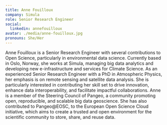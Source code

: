 ```yaml
---
title: Anne Fouilloux
company: Simula
role: Senior Research Engineer
social:
  linkedin: annefouilloux
avatar: ./media/anne-fouilloux.jpg
pronouns: She/Her
---
```

Anne Fouilloux is a Senior Research Engineer with several contributions to Open Science, particularly in environmental data science. Currently based in Oslo, Norway, she works at Simula, managing big data analytics and developing new e-infrastructure and services for Climate Science.
As an experienced Senior Research Engineer with a PhD in Atmospheric Physics, her emphasis is on remote sensing and satellite data analysis. She is particularly interested in contributing her skill set to drive innovation, enhance data interoperability, and facilitate impactful collaborations.
Anne is a member of the Steering Council of Pangeo, a community promoting open, reproducible, and scalable big data geoscience. She has also contributed to Pangeo@EOSC, to the European Open Science Cloud initiative, which aims to create a trusted and open environment for the scientific community to store, share, and reuse data.